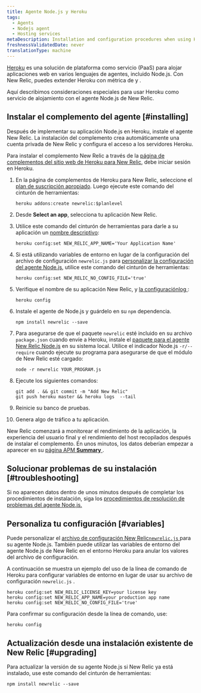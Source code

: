 ```yaml
---
title: Agente Node.js y Heroku
tags:
  - Agents
  - Nodejs agent
  - Hosting services
metaDescription: Installation and configuration procedures when using Heroku as a hosting service with New Relic's Node.js agent.
freshnessValidatedDate: never
translationType: machine
---
```


[Heroku](https://devcenter.heroku.com/articles/newrelic) es una solución de plataforma como servicio (PaaS) para alojar aplicaciones web en varios lenguajes de agentes, incluido Node.js. Con New Relic, puedes extender Heroku con métrica de [<InlinePopover type="apm"/>](/docs/apm/new-relic-apm)y [<InlinePopover type="browser"/>](/docs/browser/new-relic-browser).

Aquí describimos consideraciones especiales para usar Heroku como servicio de alojamiento con el agente Node.js de New Relic.

## Instalar el complemento del agente [#installing]

Después de implementar su aplicación Node.js en Heroku, instale el agente New Relic. La instalación del complemento crea automáticamente una cuenta privada de New Relic y configura el acceso a los servidores Heroku.

Para instalar el complemento New Relic a través de la [página de complementos del sitio web de Heroku para New Relic](https://addons.heroku.com/newrelic), debe iniciar sesión en Heroku.

1. En la página de complementos de Heroku para New Relic, seleccione el [plan de suscripción apropiado](https://elements.heroku.com/addons/newrelic#pricing). Luego ejecute este comando del cinturón de herramientas:

   ```shell
   heroku addons:create newrelic:$planlevel
   ```

2. Desde <DNT>**Select an app**</DNT>, selecciona tu aplicación New Relic.

3. Utilice este comando del cinturón de herramientas para darle a su aplicación un [nombre descriptivo](/docs/apm/new-relic-apm/installation-configuration/name-your-application):

   ```shell
   heroku config:set NEW_RELIC_APP_NAME='Your Application Name'
   ```

4. Si está utilizando variables de entorno en lugar de la configuración del archivo de configuración `newrelic.js` para [personalizar la configuración del agente Node.js](#variables), utilice este comando del cinturón de herramientas:

   ```shell
   heroku config:set NEW_RELIC_NO_CONFIG_FILE='true'
   ```

5. Verifique el nombre de su aplicación New Relic, <InlinePopover type="licenseKey"/>y [la configuraciónlog ](/docs/agents/nodejs-agent/installation-configuration/nodejs-agent-configuration#logging_config):

   ```shell
   heroku config
   ```

6. Instale el agente de Node.js y guárdelo en su `npm` dependencia.

   ```shell
   npm install newrelic --save
   ```

7. Para asegurarse de que el paquete `newrelic` esté incluido en su archivo `package.json` cuando envíe a Heroku, instale el [paquete para el agente New Relic Node.js](/docs/agents/nodejs-agent/installation-configuration/installing-maintaining-nodejs) en su sistema local. Utilice el indicador Node.js `-r/--require` cuando ejecute su programa para asegurarse de que el módulo de New Relic esté cargado:

   ```shell
   node -r newrelic YOUR_PROGRAM.js
   ```

8. Ejecute los siguientes comandos:

   ```shell
   git add . && git commit -m "Add New Relic"
   git push heroku master && heroku logs  --tail
   ```

9. Reinicie su banco de pruebas.

10. Genera algo de tráfico a tu aplicación.

New Relic comenzará a monitorear el rendimiento de la aplicación, la experiencia del usuario final y el rendimiento del host recopilados después de instalar el complemento. En unos minutos, los datos deberían empezar a aparecer en su [página APM <DNT>**Summary**</DNT> ](/docs/apm/applications-menu/monitoring/apm-overview-page).

## Solucionar problemas de su instalación [#troubleshooting]

Si no aparecen datos dentro de unos minutos después de completar los procedimientos de instalación, siga los [procedimientos de resolución de problemas del agente Node.js.](/docs/agents/nodejs-agent/troubleshooting/troubleshooting-your-nodejs-installation)

## Personaliza tu configuración [#variables]

Puede personalizar el [archivo de configuración New Relic`newrelic.js` ](/docs/agents/nodejs-agent/installation-configuration/nodejs-agent-configuration#methods-and-precedence)para su agente Node.js. También puede utilizar las variables de entorno del agente Node.js de New Relic en el entorno Heroku para anular los valores del archivo de configuración.

A continuación se muestra un ejemplo del uso de la línea de comando de Heroku para configurar variables de entorno en lugar de usar su archivo de configuración `newrelic.js` .

```shell
heroku config:set NEW_RELIC_LICENSE_KEY=your license key
heroku config:set NEW_RELIC_APP_NAME=your production app name
heroku config:set NEW_RELIC_NO_CONFIG_FILE='true'
```

Para confirmar su configuración desde la línea de comando, use:

```shell
heroku config
```

## Actualización desde una instalación existente de New Relic [#upgrading]

Para actualizar la versión de su agente Node.js si New Relic ya está instalado, use este comando del cinturón de herramientas:

```shell
npm install newrelic --save
```